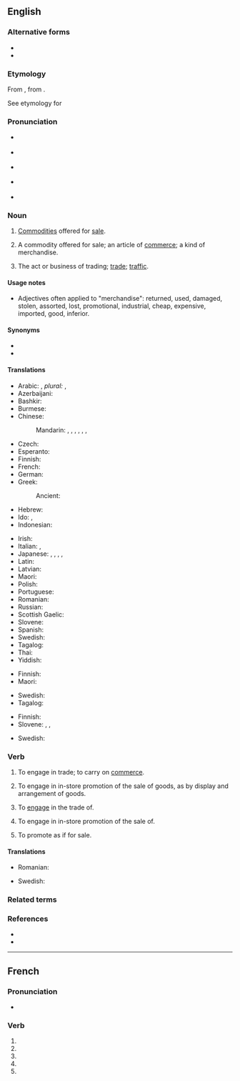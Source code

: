 {{also|merchandisé}}
==English==

===Alternative forms===
* {{alter|en|merchandize||non‐standard}}
* {{alter|en|merchaundise|merchaundize||obsolete}}

===Etymology===
From {{bor|en|xno|marchaundise}}, from {{m|fro|marchaunt|t=merchant}}.

See etymology for {{m|en|merchant}}

===Pronunciation===
* {{a|GenAm}} {{qualifier|noun}} {{IPA|/ˈmɝtʃənˌdaɪs/|/ˈmɝtʃənˌdaɪz/|lang=en}}
* {{a|GenAm}} {{qualifier|verb}} {{IPA|/ˈmɝtʃənˌdaɪz/|lang=en}}
* {{a|RP}} {{qualifier|noun}} {{IPA|/ˈmɜːtʃənˌdaɪs/|/ˈmɜːtʃənˌdaɪz/|lang=en}}
* {{a|RP}} {{qualifier|verb}} {{IPA|/ˈmɜːtʃənˌdaɪz/|lang=en}}
* {{audio|en-us-merchandise.ogg|Audio (US)|lang=en}}

===Noun===
{{en-noun|-|s}}

# {{lb|en|uncountable}} [[commodity|Commodities]] offered for [[sale]].
#: {{ux|en|good business depends on having good '''merchandise'''}}
# {{lb|en|countable}} A commodity offered for sale; an article of [[commerce]]; a kind of merchandise.
# {{lb|en|uncountable}} The act or business of trading; [[trade]]; [[traffic]].

====Usage notes====
* Adjectives often applied to "merchandise": returned, used, damaged, stolen, assorted, lost, promotional, industrial, cheap, expensive, imported, good, inferior.

====Synonyms====
* {{l|en|wares}}
* {{l|en|product}}

====Translations====
{{trans-top|commodities offered for sale}}
* Arabic: {{t|ar|بِضَاعَة|f}}, ''plural:'' {{t|ar|بَضَائِعُ|f-p}}, {{t|ar|سِلَع|m}}
* Azerbaijani: {{t+|az|mal}}
* Bashkir: {{t|ba|тауар}}
* Burmese: {{t+|my|ကုန်|tr=kon}}
* Chinese:
*: Mandarin: {{t+|cmn|產品}}, {{t+|cmn|产品|tr=chǎnpǐn}}, {{t+|cmn|貨物}}, {{t+|cmn|货物|tr=huòwù}}, {{t+|cmn|物品|tr=wùpǐn}}, {{t+|cmn|製品}}, {{t+|cmn|制品|tr=zhìpǐn}}
* Czech: {{t+|cs|zboží|n}}
* Esperanto: {{t|eo|komercaĵo}}
* Finnish: {{t|fi|kauppatavarat|p}}
* French: {{t+|fr|marchandise}}
* German: {{t+|de|Ware|alt=Waren|f-p}}
* Greek: {{t+|el|εμπόρευμα|n}}
*: Ancient: {{t|grc|[[φορτίον|φορτία]]|n-p}}
* Hebrew: {{t+|he|סחורה|f}}
* Ido: {{t+|io|varo}}, {{t+|io|vari}}
* Indonesian: {{t+|id|barang dagangan}}
{{trans-mid}}
* Irish: {{t|ga|earra|m}}
* Italian: {{t+|it|merce|f}}, {{t+|it|mercanzia|f}}
* Japanese: {{t+|ja|品物|tr=しなもの, shinamonó}}, {{t+|ja|商品|tr=しょうひん, shōhin}}, {{t+|ja|物品|tr=ぶっぴん, buppin}}, {{t+|ja|品|tr=しな, shina}}, {{t|ja|商材|tr=しょうざい, shōzai}}
* Latin: {{t|la|merx|f}}
* Latvian: {{t+|lv|prece|f}}
* Maori: {{t|mi|hoko}}
* Polish: {{t+|pl|towar|m}}
* Portuguese: {{t+|pt|mercadoria|f}}
* Romanian: {{t+|ro|marfă|f}}
* Russian: {{t+|ru|това́р|m}}
* Scottish Gaelic: {{t|gd|bathar|m}}
* Slovene: {{t|sl|trgovsko blago|m}}
* Spanish: {{t+|es|mercancía|f}}
* Swedish: {{t|sv|handelsvaror|c|p}}
* Tagalog: {{t|tl|baligyain}}
* Thai: {{t+|th|สินค้า}}
* Yiddish: {{t|yi|סחורה|tr=skhoyre|f}}
{{trans-bottom}}

{{trans-top|commodity offered for sale}}
* Finnish: {{t+|fi|kauppatavara}}
* Maori: {{t|mi|hoko}}
{{trans-mid}}
* Swedish: {{t+|sv|handelsvara|c}}
* Tagalog: {{t|tl|baligyain}}
{{trans-bottom}}

{{trans-top|act or business of trading}}
* Finnish: {{t+|fi|kauppa}}
* Slovene: {{t|sl|trgovati}}, {{t|sl|tržiti}}, {{t+|sl|prodajati}}
{{trans-mid}}
* Swedish: {{t+|sv|handel|c}}
{{trans-bottom}}

===Verb===
{{en-verb|merchandis}}

# {{lb|en|intransitive|archaic}} To engage in trade; to carry on [[commerce]].
#: {{rfquotek|Francis Bacon}}
# {{lb|en|intransitive}} To engage in in-store promotion of the sale of goods, as by display and arrangement of goods.
#: {{ux|en|He started his career '''merchandising''' in a small clothing store chain.}}
# {{lb|en|transitive|archaic}} To [[engage]] in the trade of.
# {{lb|en|transitive}} To engage in in-store promotion of the sale of.
#: {{ux|en|He got hired to '''merchandise''' some new sporting goods lines.}}
# {{lb|en|transitive}} To promote as if for sale.
#: {{ux|en|The record companies don't get as good a return on '''merchandising''' artists under contract.}}

====Translations====
{{trans-top|to engage in the trade of}}
* Romanian: {{t+check|ro|comerț|n}}
{{trans-mid}}
* Swedish: {{t+check|sv|handla}}
{{trans-bottom}}

===Related terms===
{{rel3|en|mercantile|merchant|merchantable}}

===References===
* {{R:OED2}}
* {{R:Online Etymology Dictionary}}

----

==French==

===Pronunciation===
* {{homophones|lang=fr|merchandisent|merchandises}}

===Verb===
{{head|fr|verb form}}

# {{inflection of|merchandiser||1|s|pres|indc|lang=fr}}
# {{inflection of|merchandiser||3|s|pres|indc|lang=fr}}
# {{inflection of|merchandiser||1|s|pres|subj|lang=fr}}
# {{inflection of|merchandiser||3|s|pres|subj|lang=fr}}
# {{inflection of|merchandiser||2|s|impr|lang=fr}}